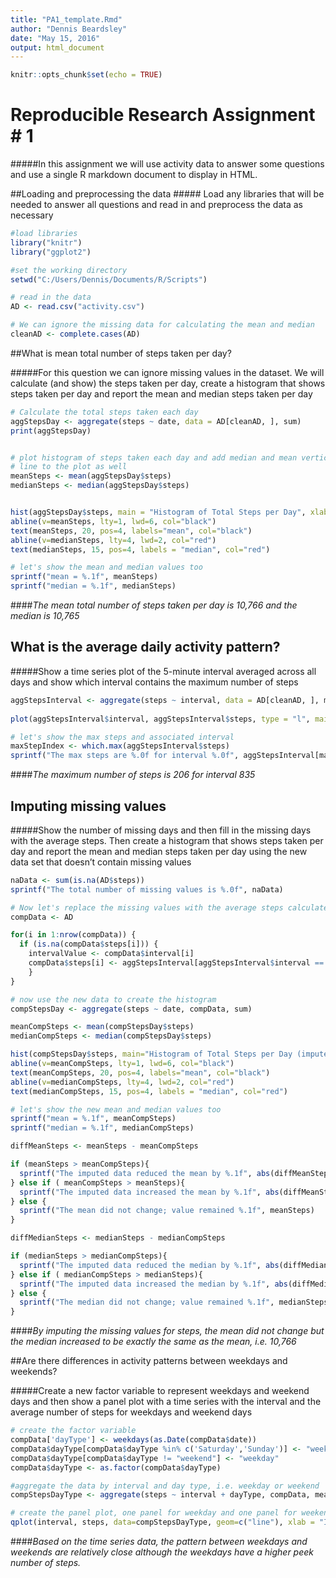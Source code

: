 ```yaml
---
title: "PA1_template.Rmd"
author: "Dennis Beardsley"
date: "May 15, 2016"
output: html_document
---
```


```r
knitr::opts_chunk$set(echo = TRUE)
```

# Reproducible Research Assignment # 1

#####In this assignment we will use activity data to answer some questions and use a single R markdown document to display in HTML.

##Loading and preprocessing the data
##### Load any libraries that will be needed to answer all questions and read in and preprocess the data as necessary

```r

#load libraries
library("knitr")
library("ggplot2")

#set the working directory
setwd("C:/Users/Dennis/Documents/R/Scripts")

# read in the data
AD <- read.csv("activity.csv")

# We can ignore the missing data for calculating the mean and median
cleanAD <- complete.cases(AD)

```
##What is mean total number of steps taken per day?

#####For this question we can ignore missing values in the dataset. We will calculate (and show) the steps taken per day, create a histogram that shows steps taken per day and report the mean and median steps taken per day
```r
# Calculate the total steps taken each day
aggStepsDay <- aggregate(steps ~ date, data = AD[cleanAD, ], sum)
print(aggStepsDay)


# plot histogram of steps taken each day and add median and mean vertical
# line to the plot as well
meanSteps <- mean(aggStepsDay$steps)
medianSteps <- median(aggStepsDay$steps)


hist(aggStepsDay$steps, main = "Histogram of Total Steps per Day", xlab = "Number of Steps")
abline(v=meanSteps, lty=1, lwd=6, col="black")
text(meanSteps, 20, pos=4, labels="mean", col="black")
abline(v=medianSteps, lty=4, lwd=2, col="red")
text(medianSteps, 15, pos=4, labels = "median", col="red")

# let's show the mean and median values too
sprintf("mean = %.1f", meanSteps)
sprintf("median = %.1f", medianSteps)
```
####*The mean total number of steps taken per day is 10,766 and the median is 10,765*



## What is the average daily activity pattern?

#####Show a time series plot of the 5-minute interval averaged across all days and show which interval contains the maximum number of steps
```r
aggStepsInterval <- aggregate(steps ~ interval, data = AD[cleanAD, ], mean)
                              
plot(aggStepsInterval$interval, aggStepsInterval$steps, type = "l", main = "Average Daily Activity (steps)", xlab = "Interval", ylab = "Avg. Number of Steps")

# let's show the max steps and associated interval
maxStepIndex <- which.max(aggStepsInterval$steps)
sprintf("The max steps are %.0f for interval %.0f", aggStepsInterval[maxStepIndex, ]$steps, aggStepsInterval[maxStepIndex, ]$interval)
```
####*The maximum number of steps is 206 for interval 835*




## Imputing missing values 

#####Show the number of missing days and then fill in the missing days with the average steps. Then create a histogram that shows steps taken per day and report the mean and median steps taken per day using the new data set that doesn't contain missing values

```r
naData <- sum(is.na(AD$steps))
sprintf("The total number of missing values is %.0f", naData)

# Now let's replace the missing values with the average steps calculated earlier
compData <- AD

for(i in 1:nrow(compData)) {
  if (is.na(compData$steps[i])) { 
    intervalValue <- compData$interval[i]
    compData$steps[i] <- aggStepsInterval[aggStepsInterval$interval == intervalValue,]$steps
    }
}

# now use the new data to create the histogram
compStepsDay <- aggregate(steps ~ date, compData, sum)

meanCompSteps <- mean(compStepsDay$steps)
medianCompSteps <- median(compStepsDay$steps)

hist(compStepsDay$steps, main="Histogram of Total Steps per Day (imputed)", xlab="Number of Steps")
abline(v=meanCompSteps, lty=1, lwd=6, col="black")
text(meanCompSteps, 20, pos=4, labels="mean", col="black")
abline(v=medianCompSteps, lty=4, lwd=2, col="red")
text(medianCompSteps, 15, pos=4, labels = "median", col="red")

# let's show the new mean and median values too
sprintf("mean = %.1f", meanCompSteps)
sprintf("median = %.1f", medianCompSteps)

diffMeanSteps <- meanSteps - meanCompSteps

if (meanSteps > meanCompSteps){
  sprintf("The imputed data reduced the mean by %.1f", abs(diffMeanSteps))
} else if ( meanCompSteps > meanSteps){
  sprintf("The imputed data increased the mean by %.1f", abs(diffMeanSteps))
} else {
  sprintf("The mean did not change; value remained %.1f", meanSteps)
}

diffMedianSteps <- medianSteps - medianCompSteps

if (medianSteps > medianCompSteps){
  sprintf("The imputed data reduced the median by %.1f", abs(diffMedianSteps))
} else if ( medianCompSteps > medianSteps){
  sprintf("The imputed data increased the median by %.1f", abs(diffMedianSteps))
} else {
  sprintf("The median did not change; value remained %.1f", medianSteps)
}

```
####*By imputing the missing values for steps, the mean did not change but the median increased to be exactly the same as the mean, i.e. 10,766*


##Are there differences in activity patterns between weekdays and weekends?

#####Create a new factor variable to represent weekdays and weekend days and then show a panel plot with a time series with the interval and the average number of steps for weekdays and weekend days

```r
# create the factor variable
compData['dayType'] <- weekdays(as.Date(compData$date))
compData$dayType[compData$dayType %in% c('Saturday','Sunday')] <- "weekend"
compData$dayType[compData$dayType != "weekend"] <- "weekday"
compData$dayType <- as.factor(compData$dayType)

#aggregate the data by interval and day type, i.e. weekday or weekend
compStepsDayType <- aggregate(steps ~ interval + dayType, compData, mean)

# create the panel plot, one panel for weekday and one panel for weekend
qplot(interval, steps, data=compStepsDayType, geom=c("line"), xlab = "Interval", ylab = "Avg. Number of Steps") + facet_wrap(~ dayType, ncol =1)

```

####*Based on the time series data, the pattern between weekdays and weekends are relatively close although the weekdays have a higher peek number of steps.*